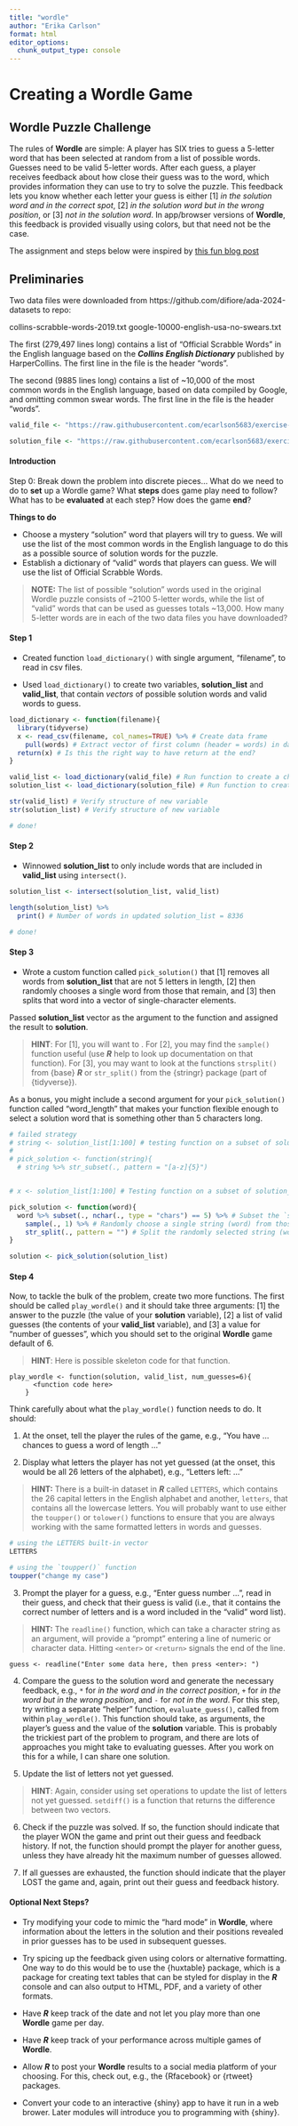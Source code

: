 ```yaml
---
title: "wordle"
author: "Erika Carlson"
format: html
editor_options: 
  chunk_output_type: console
---
```


# Creating a Wordle Game {.unnumbered}

## **Wordle** Puzzle Challenge {.unnumbered}

The rules of **Wordle** are simple: A player has SIX tries to guess a 5-letter word that has been selected at random from a list of possible words. Guesses need to be valid 5-letter words. After each guess, a player receives feedback about how close their guess was to the word, which provides information they can use to try to solve the puzzle. This feedback lets you know whether each letter your guess is either [1] *in the solution word and in the correct spot*, [2] *in the solution word but in the wrong position*, or [3] *not in the solution word*. In app/browser versions of **Wordle**, this feedback is provided visually using colors, but that need not be the case.

The assignment and steps below were inspired by [this fun blog post](https://statisticaloddsandends.wordpress.com/2022/01/18/playing-wordle-in-r/)

## Preliminaries

Two data files were downloaded from https://github.com/difiore/ada-2024-datasets to repo:

collins-scrabble-words-2019.txt
google-10000-english-usa-no-swears.txt

The first (279,497 lines long) contains a list of “Official Scrabble Words” in the English language based on the ***Collins English Dictionary*** published by HarperCollins. The first line in the file is the header “words”.

The second (9885 lines long) contains a list of ~10,000 of the most common words in the English language, based on data compiled by Google, and omitting common swear words. The first line in the file is the header “words”.

```r
valid_file <- "https://raw.githubusercontent.com/ecarlson5683/exercise-04/main/collins-scrabble-words-2019.txt"

solution_file <- "https://raw.githubusercontent.com/ecarlson5683/exercise-04/main/google-10000-english-usa-no-swears.txt"
```


#### Introduction {.unnumbered}

Step 0: Break down the problem into discrete pieces... What do we need to do to **set** up a Wordle game? What **steps** does game play need to follow? What has to be **evaluated** at each step? How does the game **end**?

**Things to do**

* Choose a mystery "solution" word that players will try to guess. We will use the list of the most common words in the English language to do this as a possible source of solution words for the puzzle.
* Establish a dictionary of "valid" words that players can guess. We will use the list of Official Scrabble Words.

> **NOTE:** The list of possible "solution" words used in the original Wordle puzzle consists of ~2100 5-letter words, while the list of "valid" words that can be used as guesses totals ~13,000. How many 5-letter words are in each of the two data files you have downloaded?

#### Step 1 {.unnumbered}

- Created function `load_dictionary()` with single argument, "filename", to read in csv files.

- Used `load_dictionary()` to create two variables, **solution_list** and **valid_list**, that contain *vectors* of possible solution words and valid words to guess.

```r
load_dictionary <- function(filename){
  library(tidyverse)
  x <- read_csv(filename, col_names=TRUE) %>% # Create data frame
    pull(words) # Extract vector of first column (header = words) in data frame
  return(x) # Is this the right way to have return at the end?
}

valid_list <- load_dictionary(valid_file) # Run function to create a character string of Official Scrabble Words
solution_list <- load_dictionary(solution_file) # Run function to create a character string of common words

str(valid_list) # Verify structure of new variable
str(solution_list) # Verify structure of new variable

# done!
```


#### Step 2 {.unnumbered}

- Winnowed **solution_list** to only include words that are included in **valid_list** using `intersect()`.

```r
solution_list <- intersect(solution_list, valid_list)

length(solution_list) %>% 
  print() # Number of words in updated solution_list = 8336

# done!
```

#### Step 3 {.unnumbered}

- Wrote a custom function called `pick_solution()` that [1] removes all words from **solution_list** that are not 5 letters in length, [2] then randomly chooses a single word from those that remain, and [3] then splits that word into a vector of single-character elements. 

Passed **solution_list** vector as the argument to the function and assigned the result to **solution**.

> **HINT**: For [1], you will want to . For [2], you may find the `sample()` function useful (use ***R*** help to look up documentation on that function). For [3], you may want to look at the functions `strsplit()` from {base} ***R*** or `str_split()` from the {stringr} package (part of {tidyverse}).

As a bonus, you might include a second argument for your `pick_solution()` function called "word_length" that makes your function flexible enough to select a solution word that is something other than 5 characters long.

```r
# failed strategy
# string <- solution_list[1:100] # testing function on a subset of solution_list
# 
# pick_solution <- function(string){
  # string %>% str_subset(., pattern = "[a-z]{5}")


# x <- solution_list[1:100] # Testing function on a subset of solution_list (replaced word with x)

pick_solution <- function(word){
  word %>% subset(., nchar(., type = "chars") == 5) %>% # Subset the `solution_list` vector according to some criterion of word length. Outputs strings containing exactly 5 characters
    sample(., 1) %>% # Randomly choose a single string (word) from those with exactly 5 characters
    str_split(., pattern = "") # Split the randomly selected string (word) into a vector of single-character elements. An empty pattern, "", is equivalent to boundary("character")
}

solution <- pick_solution(solution_list)
```

#### Step 4 {.unnumbered}

Now, to tackle the bulk of the problem, create two more functions. The first should be called `play_wordle()` and it should take three arguments: [1] the answer to the puzzle (the value of your **solution** variable), [2] a list of valid guesses (the contents of your **valid_list** variable), and [3] a value for "number of guesses", which you should set to the original **Wordle** game default of 6.

> **HINT**: Here is possible skeleton code for that function.

```
play_wordle <- function(solution, valid_list, num_guesses=6){
      <function code here>
    }
```

Think carefully about what the `play_wordle()` function needs to do. It should:

1. At the onset, tell the player the rules of the game, e.g., "You have ... chances to guess a word of length ..."

2. Display what letters the player has not yet guessed (at the onset, this would be all 26 letters of the alphabet), e.g., "Letters left: ..."

> **HINT:** There is a built-in dataset in ***R*** called `LETTERS`, which contains the 26 capital letters in the English alphabet and another, `letters`, that contains all the lowercase letters. You will probably want to use either the `toupper()` or `tolower()` functions to ensure that you are always working with the same formatted letters in words and guesses.

```r
# using the LETTERS built-in vector
LETTERS

# using the `toupper()` function
toupper("change my case")
```

3. Prompt the player for a guess, e.g., "Enter guess number ...", read in their guess, and check that their guess is valid (i.e., that it contains the correct number of letters and is a word included in the "valid" word list).

> **HINT:** The `readline()` function, which can take a character string as an argument, will provide a "prompt" entering a line of numeric or character data. Hitting `<enter>` or `<return>` signals the end of the line.

```
guess <- readline("Enter some data here, then press <enter>: ")
```

4. Compare the guess to the solution word and generate the necessary feedback, e.g., `*` for *in the word and in the correct position*, `+` for *in the word but in the wrong position*, and `-` for *not in the word*. For this step, try writing a separate "helper" function, `evaluate_guess()`, called from within `play_wordle()`. This function should take, as arguments, the player's guess and the value of the **solution** variable. This is probably the trickiest part of the problem to program, and there are lots of approaches you might take to evaluating guesses. After you work on this for a while, I can share one solution.

5. Update the list of letters not yet guessed.

> **HINT**: Again, consider using set operations to update the list of letters not yet guessed. `setdiff()` is a function that returns the difference between two vectors.

6. Check if the puzzle was solved. If so, the function should indicate that the player WON the game and print out their guess and feedback history. If not, the function should prompt the player for another guess, unless they have already hit the maximum number of guesses allowed.

7. If all guesses are exhausted, the function should indicate that the player LOST the game and, again, print out their guess and feedback history.

#### Optional Next Steps? {.unnumbered}

- Try modifying your code to mimic the "hard mode" in **Wordle**, where information about the letters in the solution and their positions revealed in prior guesses has to be used in subsequent guesses.

- Try spicing up the feedback given using colors or alternative formatting. One way to do this would be to use the {huxtable} package, which is a package for creating text tables that can be styled for display in the ***R*** console and can also output to HTML, PDF, and a variety of other formats.

- Have ***R*** keep track of the date and not let you play more than one **Wordle** game per day.

- Have ***R*** keep track of your performance across multiple games of **Wordle**.

- Allow ***R*** to post your **Wordle** results to a social media platform of your choosing. For this, check out, e.g., the {Rfacebook} or {rtweet} packages.

- Convert your code to an interactive {shiny} app to have it run in a web brower. Later modules will introduce you to programming with {shiny}.


